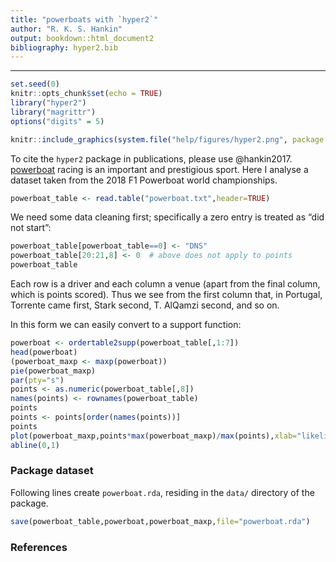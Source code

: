 ```yaml
---
title: "powerboats with `hyper2`"
author: "R. K. S. Hankin"
output: bookdown::html_document2
bibliography: hyper2.bib
---
```


---

```r
set.seed(0)
knitr::opts_chunk$set(echo = TRUE)
library("hyper2")
library("magrittr")
options("digits" = 5)
```

```r
knitr::include_graphics(system.file("help/figures/hyper2.png", package = "hyper2"))
```

To cite the `hyper2` package in publications, please use @hankin2017.
[powerboat](https://en.wikipedia.org/w/index.php?title=2018_F1_Powerboat_World_Championship&oldid=920386507)
racing is an important and prestigious sport.  Here I analyse a
dataset taken from the 2018 F1 Powerboat world championships.


```r
powerboat_table <- read.table("powerboat.txt",header=TRUE)
```

We need some data cleaning first; specifically a zero entry is treated
as "did not start":

```r
powerboat_table[powerboat_table==0] <- "DNS"
powerboat_table[20:21,8] <- 0  # above does not apply to points
powerboat_table
```

Each row is a driver and each column a venue (apart from the final
column, which is points scored).  Thus we see from the first column
that, in Portugal, Torrente came first, Stark second, T. AlQamzi
second, and so on.

In this form we can easily convert to a support function:

```r
powerboat <- ordertable2supp(powerboat_table[,1:7])
head(powerboat)
(powerboat_maxp <- maxp(powerboat))
pie(powerboat_maxp)
par(pty="s")
points <- as.numeric(powerboat_table[,8])
names(points) <- rownames(powerboat_table)
points
points <- points[order(names(points))]
points
plot(powerboat_maxp,points*max(powerboat_maxp)/max(points),xlab="likelihood",ylab="points",pch=16)
abline(0,1)
```

### Package dataset

Following lines create `powerboat.rda`, residing in the `data/`
directory of the package.

```r
save(powerboat_table,powerboat,powerboat_maxp,file="powerboat.rda")
```

### References {-}